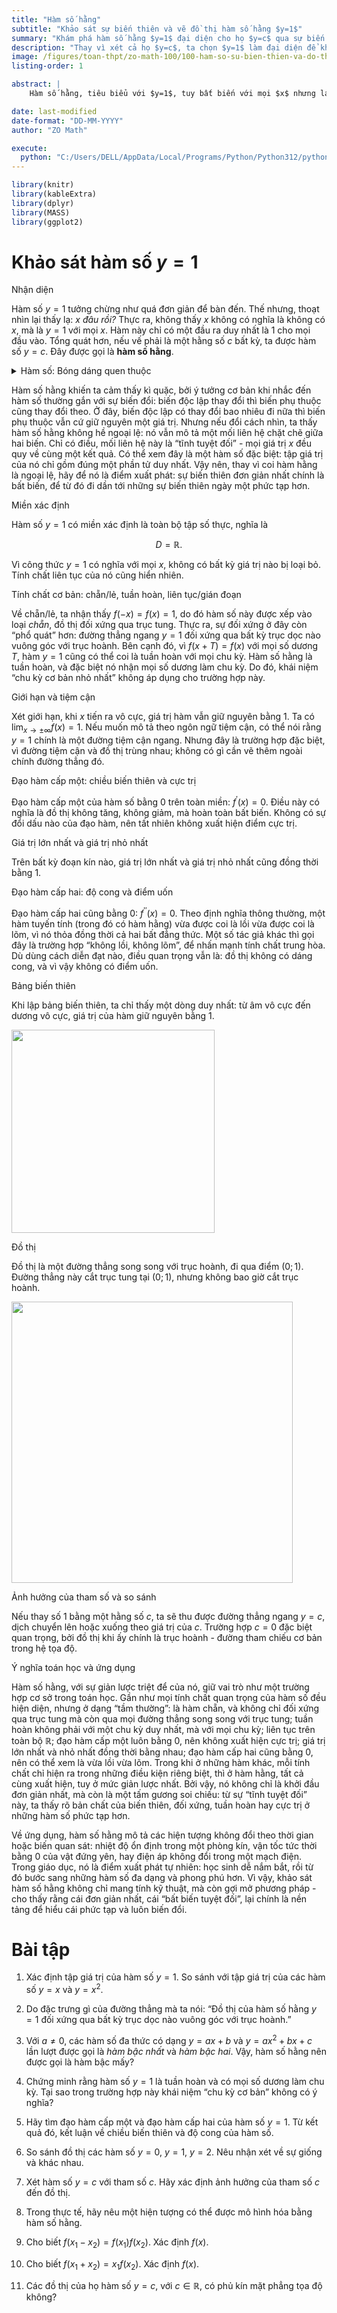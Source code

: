 ---
title: "Hàm số hằng"
subtitle: "Khảo sát sự biến thiên và vẽ đồ thị hàm số hằng $y=1$"
summary: "Khám phá hàm số hằng $y=1$ đại diện cho họ $y=c$ qua sự biến thiên và đồ thị với cách tiếp cận từng chi tiết và sâu sắc."
description: "Thay vì xét cả họ $y=c$, ta chọn $y=1$ làm đại diện để khảo sát sự biến thiên và vẽ đồ thị. Qua đó, bạn sẽ cảm nhận được sự sống động của hàm số hằng - không đơn điệu như vẻ bề ngoài. Mỗi hàm số đều ẩn chứa một bài học, dẫn dắt bạn suy nghĩ sâu sắc hơn."
image: /figures/toan-thpt/zo-math-100/100-ham-so-su-bien-thien-va-do-thi/mot-so-doan-thang-gia-tri-ham-y-bang-x-binh-phuong.svg
listing-order: 1

abstract: |
    Hàm số hằng, tiêu biểu với $y=1$, tuy bất biến với mọi $x$ nhưng lại chứa đựng gần như đầy đủ các tính chất cơ bản của một hàm số: đối xứng, tuần hoàn, liên tục, có đạo hàm, giá trị lớn nhất và nhỏ nhất, v.v. tất cả đều hiện diện dưới dạng "tầm thường". Chính sự giản lược này khiến nó trở thành một chuẩn gốc để so sánh: từ sự bất biến tuyệt đối, ta thấy rõ ý nghĩa của biến thiên, cực trị hay tiệm cận ở những hàm số phức tạp hơn. Nhờ đó, hàm số hằng vừa là điểm khởi đầu tự nhiên trong việc học, vừa là tấm gương phản chiếu để hiểu sâu bản chất của hàm số.

date: last-modified
date-format: "DD-MM-YYYY"
author: "ZO Math"

execute:
  python: "C:/Users/DELL/AppData/Local/Programs/Python/Python312/python.exe"
---

```{r setup, include=FALSE}
library(knitr)
library(kableExtra)
library(dplyr)
library(MASS)
library(ggplot2)
```

# Khảo sát hàm số $y=1$

::: {.tieu-de-chu-thich}
Nhận diện
:::

Hàm số $y=1$ tưởng chừng như quá đơn giản để bàn đến. Thế nhưng, thoạt nhìn lại thấy lạ: *$x$ đâu rồi?* Thực ra, không thấy $x$ không có nghĩa là không có $x$, mà là $y=1$ với mọi $x$. Hàm này chỉ có một đầu ra duy nhất là $1$ cho mọi đầu vào. Tổng quát hơn, nếu vế phải là một hằng số $c$ bất kỳ, ta được hàm số $y=c$. Đây được gọi là **hàm số hằng**.

<details class="collapsible-box-primary">
<summary>Hàm số: Bóng dáng quen thuộc</summary>

<div class="content">
Cú chững lại trong nhận thức về cách viết của hàm số hằng $y=1$ xuất phát từ những hình ảnh quen thuộc về một hàm số thường thấy như: $y=2x$, $y=x^2$, $y=\sqrt{x}$. Trong các hệ thức này, vế trái $y$ là *biến phụ thuộc*; vế phải là một biểu thức của *biến độc lập* $x$.

Tổng quát là
$$
y=f(x).
$$

Hệ thức này được hiểu là đang có một quy tắc $f$ gắn mỗi giá trị $x$ với đúng một giá trị $y$. Chẳng hạn, với $y=2x$, quy tắc $f$ là "nhân đôi $x$ để được $y$"; với $y=x^2$, quy tắc $f$ là "bình phương $x$"; với $y=\sqrt{x}$, quy tắc $f$ là "căn bậc hai $x$".

Viết $y=\dots$ khi nhấn mạnh kết quả; viết $f(x)=\dots$ nhấn mạnh quy tắc. Hai cách viết gắn liền và bổ sung cho nhau trong việc hiểu hàm số.

Vế phải hàm số $y=1$ không hề có bóng dáng của $x$. Nhưng nếu gọi $f$ là quy tắc cho hàm số này, nghĩa là

$$
f(x)=1,
$$

thì mọi sự trở nên rõ ràng. Quy tắc ở đây chính là: *dù đầu vào $x$ là mấy, đầu ra vẫn luôn là $1$*. Điều này hoàn toàn thỏa mãn định nghĩa hàm số: với *mỗi* giá trị của $x$, ta thu được *duy nhất một* giá trị của $y$. Điểm khác biệt là quy tắc này "quá đơn giản": không thay đổi gì theo $x$.
</div>
</details>

Hàm số hằng khiến ta cảm thấy kì quặc, bởi ý tưởng cơ bản khi nhắc đến hàm số thường gắn với sự biến đổi: biến độc lập thay đổi thì biến phụ thuộc cũng thay đổi theo. Ở đây, biến độc lập có thay đổi bao nhiêu đi nữa thì biến phụ thuộc vẫn cứ giữ nguyên một giá trị. Nhưng nếu đổi cách nhìn, ta thấy hàm số hằng không hề ngoại lệ: nó vẫn mô tả một mối liên hệ chặt chẽ giữa hai biến. Chỉ có điều, mối liên hệ này là "tĩnh tuyệt đối" - mọi giá trị $x$ đều quy về cùng một kết quả. Có thể xem đây là một hàm số đặc biệt: tập giá trị của nó chỉ gồm đúng một phần tử duy nhất. Vậy nên, thay vì coi hàm hằng là ngoại lệ, hãy để nó là điểm xuất phát: sự biến thiên đơn giản nhất chính là bất biến, để từ đó đi dần tới những sự biến thiên ngày một phức tạp hơn.

::: {.tieu-de-chu-thich}
Miền xác định
:::

Hàm số $y=1$ có miền xác định là toàn bộ tập số thực, nghĩa là 

$$
D=\mathbb{R}.
$$

Vì công thức $y=1$ có nghĩa với mọi $x$, không có bất kỳ giá trị nào bị loại bỏ. Tính chất liên tục của nó cũng hiển nhiên.

::: {.tieu-de-chu-thich}
Tính chất cơ bản: chẵn/lẻ, tuần hoàn, liên tục/gián đoạn  
:::

Về chẵn/lẻ, ta nhận thấy $f(-x)=f(x)=1$, do đó hàm số này được xếp vào loại *chẵn*, đồ thị đối xứng qua trục tung. Thực ra, sự đối xứng ở đây còn "phổ quát" hơn: đường thẳng ngang $y=1$ đối xứng qua bất kỳ trục dọc nào vuông góc với trục hoành. Bên cạnh đó, vì $f(x+T)=f(x)$ với mọi số dương $T$, hàm $y=1$ cũng có thể coi là tuần hoàn với mọi chu kỳ. Hàm số hằng là tuần hoàn, và đặc biệt nó nhận mọi số dương làm chu kỳ. Do đó, khái niệm "chu kỳ cơ bản nhỏ nhất" không áp dụng cho trường hợp này.

::: {.tieu-de-chu-thich}
Giới hạn và tiệm cận
:::

Xét giới hạn, khi $x$ tiến ra vô cực, giá trị hàm vẫn giữ nguyên bằng $1$. Ta có $\lim_{x\to\pm\infty}f(x)=1$. Nếu muốn mô tả theo ngôn ngữ tiệm cận, có thể nói rằng $y=1$ chính là một đường tiệm cận ngang. Nhưng đây là trường hợp đặc biệt, vì đường tiệm cận và đồ thị trùng nhau; không có gì cần vẽ thêm ngoài chính đường thẳng đó.

::: {.tieu-de-chu-thich}
Đạo hàm cấp một: chiều biến thiên và cực trị 
:::

Đạo hàm cấp một của hàm số bằng $0$ trên toàn miền: $f^\prime (x)=0$. Điều này có nghĩa là đồ thị không tăng, không giảm, mà hoàn toàn bất biến. Không có sự đổi dấu nào của đạo hàm, nên tất nhiên không xuất hiện điểm cực trị. 

::: {.tieu-de-chu-thich}
Giá trị lớn nhất và giá trị nhỏ nhất 
:::

Trên bất kỳ đoạn kín nào, giá trị lớn nhất và giá trị nhỏ nhất cũng đồng thời bằng $1$. 

::: {.tieu-de-chu-thich}
Đạo hàm cấp hai: độ cong và điểm uốn 
:::

Đạo hàm cấp hai cũng bằng $0$: $f^{\prime\prime} (x)=0$. Theo định nghĩa thông thường, một hàm tuyến tính (trong đó có hàm hằng) vừa được coi là lồi vừa được coi là lõm, vì nó thỏa đồng thời cả hai bất đẳng thức. Một số tác giả khác thì gọi đây là trường hợp "không lồi, không lõm", để nhấn mạnh tính chất trung hòa. Dù dùng cách diễn đạt nào, điều quan trọng vẫn là: đồ thị không có dáng cong, và vì vậy không có điểm uốn.

::: {.tieu-de-chu-thich}
Bảng biến thiên 
:::

Khi lập bảng biến thiên, ta chỉ thấy một dòng duy nhất: từ âm vô cực đến dương vô cực, giá trị của hàm giữ nguyên bằng $1$. 

![](/figures/toan-thpt/zo-math-100/100-ham-so-su-bien-thien-va-do-thi/core/ham_so_hang_bbt){width=325px fig-align="center"}


::: {.tieu-de-chu-thich}
Đồ thị
:::

Đồ thị là một đường thẳng song song với trục hoành, đi qua điểm $(0;1)$. Đường thẳng này cắt trục tung tại $(0;1)$, nhưng không bao giờ cắt trục hoành. 

![](/figures/toan-thpt/zo-math-100/100-ham-so-su-bien-thien-va-do-thi/core/ham_so_hang_dt){width=450px fig-align="center"}

::: {.tieu-de-chu-thich}
Ảnh hưởng của tham số và so sánh 
:::

Nếu thay số $1$ bằng một hằng số $c$, ta sẽ thu được đường thẳng ngang $y=c$, dịch chuyển lên hoặc xuống theo giá trị của $c$. Trường hợp $c=0$ đặc biệt quan trọng, bởi đồ thị khi ấy chính là trục hoành - đường tham chiếu cơ bản trong hệ tọa độ.

::: {.tieu-de-chu-thich}
Ý nghĩa toán học và ứng dụng
:::

Hàm số hằng, với sự giản lược triệt để của nó, giữ vai trò như một trường hợp cơ sở trong toán học. Gần như mọi tính chất quan trọng của hàm số đều hiện diện, nhưng ở dạng "tầm thường": là hàm chẵn, và không chỉ đối xứng qua trục tung mà còn qua mọi đường thẳng song song với trục tung; tuần hoàn không phải với một chu kỳ duy nhất, mà với mọi chu kỳ; liên tục trên toàn bộ $\mathbb{R}$; đạo hàm cấp một luôn bằng $0$, nên không xuất hiện cực trị; giá trị lớn nhất và nhỏ nhất đồng thời bằng nhau; đạo hàm cấp hai cũng bằng $0$, nên có thể xem là vừa lồi vừa lõm. Trong khi ở những hàm khác, mỗi tính chất chỉ hiện ra trong những điều kiện riêng biệt, thì ở hàm hằng, tất cả cùng xuất hiện, tuy ở mức giản lược nhất. Bởi vậy, nó không chỉ là khởi đầu đơn giản nhất, mà còn là một tấm gương soi chiếu: từ sự "tĩnh tuyệt đối" này, ta thấy rõ bản chất của biến thiên, đối xứng, tuần hoàn hay cực trị ở những hàm số phức tạp hơn.

Về ứng dụng, hàm số hằng mô tả các hiện tượng không đổi theo thời gian hoặc biến quan sát: nhiệt độ ổn định trong một phòng kín, vận tốc tức thời bằng $0$ của vật đứng yên, hay điện áp không đổi trong một mạch điện. Trong giáo dục, nó là điểm xuất phát tự nhiên: học sinh dễ nắm bắt, rồi từ đó bước sang những hàm số đa dạng và phong phú hơn. Vì vậy, khảo sát hàm số hằng không chỉ mang tính kỹ thuật, mà còn gợi mở phương pháp - cho thấy rằng cái đơn giản nhất, cái "bất biến tuyệt đối", lại chính là nền tảng để hiểu cái phức tạp và luôn biến đổi.

# Bài tập

1. Xác định tập giá trị của hàm số $y=1$. So sánh với tập giá trị của các hàm số $y=x$ và $y=x^2$.

2. Do đặc trưng gì của đường thẳng mà ta nói: "Đồ thị của hàm số hằng $y=1$ đối xứng qua bất kỳ trục dọc nào vuông góc với trục hoành."

3. Với $a\ne 0$, các hàm số đa thức có dạng $y=ax+b$ và $y=ax^2+bx+c$ lần lượt được gọi là *hàm bậc nhất* và *hàm bậc hai*. Vậy, hàm số hằng nên được gọi là hàm bậc mấy?

4. Chứng minh rằng hàm số $y=1$ là tuần hoàn và có mọi số dương làm chu kỳ. Tại sao trong trường hợp này khái niệm "chu kỳ cơ bản" không có ý nghĩa?

5. Hãy tìm đạo hàm cấp một và đạo hàm cấp hai của hàm số $y=1$. Từ kết quả đó, kết luận về chiều biến thiên và độ cong của hàm số.

6. So sánh đồ thị các hàm số $y=0$, $y=1$, $y=2$. Nêu nhận xét về sự giống và khác nhau.

7. Xét hàm số $y=c$ với tham số $c$. Hãy xác định ảnh hưởng của tham số $c$ đến đồ thị.

8. Trong thực tế, hãy nêu một hiện tượng có thể được mô hình hóa bằng hàm số hằng.

9. Cho biết $f(x_1-x_2)=f(x_1)f(x_2)$. Xác định $f(x)$. 

10. Cho biết $f(x_1+x_2)=x_1f(x_2)$. Xác định $f(x)$.

11. Các đồ thị của họ hàm số $y=c$, với $c\in \mathbb{R}$, có phủ kín mặt phẳng tọa độ không?